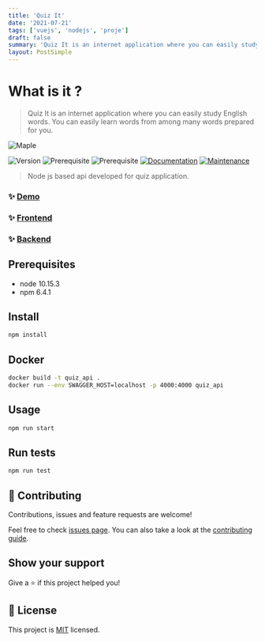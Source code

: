 ```yaml
---
title: 'Quiz It'
date: '2021-07-21'
tags: ['vuejs', 'nodejs', 'proje']
draft: false
summary: 'Quiz It is an internet application where you can easily study English words.'
layout: PostSimple
---
```


# What is it ?

> Quiz It is an internet application where you can easily study English words. You can easily learn words from among many words prepared for you.

<div className="flex flex-wrap -mx-2 overflow-hidden xl:-mx-2">
  <div className="my-1 px-2 w-full overflow-hidden xl:my-1 xl:px-2 xl:w-1/2">
    <Image alt="Maple" src="https://i.imgur.com/Zh9X2zm.jpg" width={640} height={427} />
  </div>
</div>

![Version](https://img.shields.io/badge/version-1.0.0-blue.svg?cacheSeconds=2592000)
![Prerequisite](https://img.shields.io/badge/node-10.15.3-blue.svg)
![Prerequisite](https://img.shields.io/badge/npm-6.4.1-blue.svg)
[![Documentation](https://img.shields.io/badge/documentation-yes-brightgreen.svg)](https://github.com/erdemkosk/quiz_api#readme)
[![Maintenance](https://img.shields.io/badge/Maintained%3F-yes-green.svg)](https://github.com/erdemkosk/quiz_api/graphs/commit-activity)

> Node js based api developed for quiz application.

### ✨ [Demo](https://quiz-it-app.github.io/#/)

### ✨ [Frontend](https://github.com/erdemkosk/quiz_it_frontend)

### ✨ [Backend](https://github.com/erdemkosk/quiz_it_backend)

## Prerequisites

- node 10.15.3
- npm 6.4.1

## Install

```sh
npm install
```

## Docker

```sh
docker build -t quiz_api .
docker run --env SWAGGER_HOST=localhost -p 4000:4000 quiz_api
```

## Usage

```sh
npm run start
```

## Run tests

```sh
npm run test
```

## 🤝 Contributing

Contributions, issues and feature requests are welcome!

Feel free to check [issues page](https://github.com/erdemkosk/quiz_api/issues). You can also take a look at the [contributing guide](https://github.com/erdemkosk/quiz_api/blob/master/CONTRIBUTING.md).

## Show your support

Give a ⭐️ if this project helped you!

## 📝 License

This project is [MIT](https://github.com/erdemkosk/quiz_api/blob/master/LICENSE) licensed.
